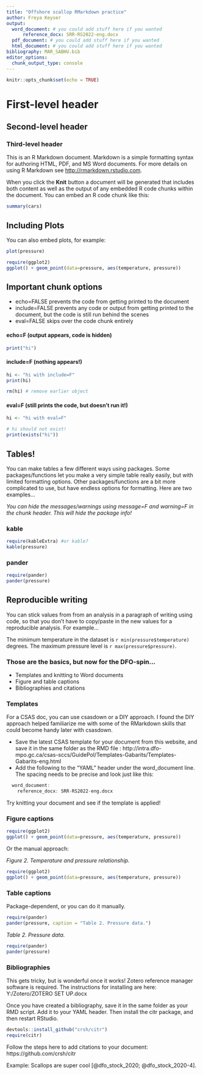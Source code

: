 ```yaml
---
title: "Offshore scallop RMarkdown practice"
author: Freya Keyser
output: 
  word_document: # you could add stuff here if you wanted
      reference_docx: SRR-RS2022-eng.docx
  pdf_document: # you could add stuff here if you wanted 
  html_document: # you could add stuff here if you wanted
bibliography: MAR_SABHU.bib
editor_options: 
  chunk_output_type: console
---
```


```r
knitr::opts_chunk$set(echo = TRUE)
```

# First-level header

## Second-level header

### Third-level header

This is an R Markdown document. Markdown is a simple formatting syntax for authoring HTML, PDF, and MS Word documents. For more details on using R Markdown see <http://rmarkdown.rstudio.com>.

When you click the **Knit** button a document will be generated that includes both content as well as the output of any embedded R code chunks within the document. You can embed an R code chunk like this:

```r
summary(cars)
```

## Including Plots

You can also embed plots, for example:

```r
plot(pressure)

require(ggplot2)
ggplot() + geom_point(data=pressure, aes(temperature, pressure))
```


## Important chunk options

* echo=FALSE prevents the code from getting printed to the document  
* include=FALSE prevents any code or output from getting printed to the document, but the code is still run behind the scenes   
* eval=FALSE skips over the code chunk entirely  

#### echo=F (output appears, code is hidden)
```r
print("hi")
```

#### include=F (nothing appears!)
```r
hi <- "hi with include=F"
print(hi)
```

```r
rm(hi) # remove earlier object
```

#### eval=F (still prints the code, but doesn't run it!)
```r
hi <- "hi with eval=F"
```

```r
# hi should not exist!
print(exists("hi"))
```

## Tables!

You can make tables a few different ways using packages. Some packages/functions let you make a very simple table really easily, but with limited formatting options. Other packages/functions are a bit more complicated to use, but have endless options for formatting. Here are two examples...

_You can hide the messages/warnings using message=F and warning=F in the chunk header. This will hide the package info!_

### kable
```r
require(kableExtra) #or kable?
kable(pressure)
```

### pander
```r
require(pander)
pander(pressure)
```

## Reproducible writing

You can stick values from from an analysis in a paragraph of writing using code, so that you don't have to copy/paste in the new values for a reproducible analysis. For example...

The minimum temperature in the dataset is `r min(pressure$temperature)` degrees. The maximum pressure level is `r max(pressure$pressure)`. 


### Those are the basics, but now for the DFO-spin...

* Templates and knitting to Word documents
* Figure and table captions
* Bibliographies and citations

### Templates

For a CSAS doc, you can use csasdown or a DIY approach. I found the DIY approach helped familiarize me with some of the RMarkdown skills that could become handy later with csasdown.  

- Save the latest CSAS template for your document from this website, and save it in the same folder as the RMD file : http://intra.dfo-mpo.gc.ca/csas-sccs/GuidePol/Templates-Gabarits/Templates-Gabarits-eng.html
- Add the following to the "YAML" header under the word_document line. The spacing needs to be precise and look just like this:
```r
  word_document:
    reference_docx: SRR-RS2022-eng.docx
```


Try knitting your document and see if the template is applied! 



### Figure captions

```r
require(ggplot2)
ggplot() + geom_point(data=pressure, aes(temperature, pressure))
```


Or the manual approach:


_Figure 2. Temperature and pressure relationship._
```r
require(ggplot2)
ggplot() + geom_point(data=pressure, aes(temperature, pressure))
```



### Table captions

Package-dependent, or you can do it manually. 


```r
require(pander)
pander(pressure, caption = "Table 2. Pressure data.")
```


_Table 2. Pressure data._
```r
require(pander)
pander(pressure)
```




### Bibliographies

This gets tricky, but is wonderful once it works! Zotero reference manager software is required. The instructions for installing are here:
Y:/Zotero/ZOTERO SET UP.docx

Once you have created a bibliography, save it in the same folder as your RMD script. Add it to your YAML header. Then install the citr package, and then restart RStudio.

```r
devtools::install_github("crsh/citr")
require(citr)
```

Follow the steps here to add citations to your document: https://github.com/crsh/citr


Example: Scallops are super cool [@dfo_stock_2020; @dfo_stock_2020-4].


